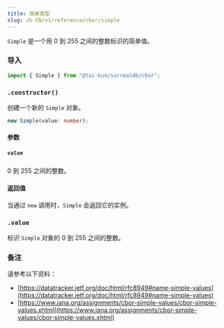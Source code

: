 ```yaml
---
title: 简单类型
slug: zh-CN/v1/reference/cbor/simple
---
```



`Simple` 是一个用 0 到 255 之间的整数标识的简单值。

### 导入

```ts
import { Simple } from "@tai-kun/surrealdb/cbor";
```

### `.constructor()`

创建一个新的 `Simple` 对象。

```ts
new Simple(value: number);
```

#### 参数

##### `value`

0 到 255 之间的整数。

#### 返回值

当通过 `new` 调用时，`Simple` 会返回它的实例。

### `.value` <Badge variant="instance" /><Badge variant="property" />

标识 `Simple` 对象的 0 到 255 之间的整数。

### 备注

请参考以下资料：

- [https://datatracker.ietf.org/doc/html/rfc8949#name-simple-values](https://datatracker.ietf.org/doc/html/rfc8949#name-simple-values)
- [https://www.iana.org/assignments/cbor-simple-values/cbor-simple-values.xhtml](https://www.iana.org/assignments/cbor-simple-values/cbor-simple-values.xhtml)
